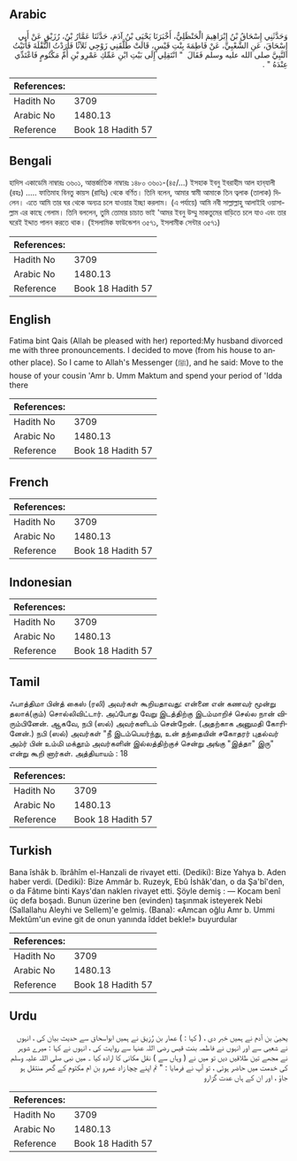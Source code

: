 ## Arabic


<div dir="rtl" lang="ar" style={{fontSize:'larger',backgroundColor:'#f8f9fa',padding:20}}>
وَحَدَّثَنِي إِسْحَاقُ بْنُ إِبْرَاهِيمَ الْحَنْظَلِيُّ، أَخْبَرَنَا يَحْيَى بْنُ آدَمَ، حَدَّثَنَا عَمَّارُ بْنُ، رُزَيْقٍ عَنْ أَبِي إِسْحَاقَ، عَنِ الشَّعْبِيِّ، عَنْ فَاطِمَةَ بِنْتِ قَيْسٍ، قَالَتْ طَلَّقَنِي زَوْجِي ثَلاَثًا فَأَرَدْتُ النُّقْلَةَ فَأَتَيْتُ النَّبِيَّ صلى الله عليه وسلم فَقَالَ ‏ "‏ انْتَقِلِي إِلَى بَيْتِ ابْنِ عَمِّكِ عَمْرِو بْنِ أُمِّ مَكْتُومٍ فَاعْتَدِّي عِنْدَهُ ‏"‏ ‏.‏
</div>
<div style={{backgroundColor:'#f8f9fa',padding:20, marginBottom: 10}}><table> <thead> <tr> <th>References:</th> <th></th> </tr> </thead> <tbody><tr><td>Hadith No</td><td>3709</td></tr><tr><td>Arabic No</td><td>1480.13</td></tr><tr><td>Reference</td><td>Book 18 Hadith 57</td></tr></tbody></table></div>

## Bengali


<div dir="ltr" lang="bn" style={{fontSize:'larger',backgroundColor:'#f8f9fa',padding:20}}>
হাদিস একাডেমি নাম্বারঃ ৩৬০১, আন্তর্জাতিক নাম্বারঃ ১৪৮০ ৩৬০১-(৪৫/...) ইসহাক ইবনু ইবরাহীম আল হান্‌যালী (রহঃ) ..... ফাতিমাহ বিনতু কায়স (রাযিঃ) থেকে বর্ণিত। তিনি বলেন, আমার স্বামী আমাকে তিন ত্বলাক (তালাক) দিলেন। এতে আমি তার ঘর থেকে অন্যত্র চলে যাওয়ার ইচ্ছা করলাম। (এ পর্যায়ে) আমি নবী সাল্লাল্লাহু আলাইহি ওয়াসাল্লাম এর কাছে গেলাম। তিনি বললেন, তুমি তোমার চাচাত ভাই 'আমর ইবনু উম্মু মাকতুমের বাড়িতে চলে যাও এবং তার ঘরেই ইদ্দাত পালন করতে থাক। (ইসলামিক ফাউন্ডেশন ৩৫৭১, ইসলামীক সেন্টার ৩৫৭১)
</div>
<div style={{backgroundColor:'#f8f9fa',padding:20, marginBottom: 10}}><table> <thead> <tr> <th>References:</th> <th></th> </tr> </thead> <tbody><tr><td>Hadith No</td><td>3709</td></tr><tr><td>Arabic No</td><td>1480.13</td></tr><tr><td>Reference</td><td>Book 18 Hadith 57</td></tr></tbody></table></div>

## English


<div dir="ltr" lang="en" style={{fontSize:'larger',backgroundColor:'#f8f9fa',padding:20}}>
Fatima bint Qais (Allah be pleased with her) reported:My husband divorced me with three pronouncements. I decided to move (from his house to another place). So I came to Allah's Messenger (ﷺ), and he said: Move to the house of your cousin 'Amr b. Umm Maktum and spend your period of 'Idda there
</div>
<div style={{backgroundColor:'#f8f9fa',padding:20, marginBottom: 10}}><table> <thead> <tr> <th>References:</th> <th></th> </tr> </thead> <tbody><tr><td>Hadith No</td><td>3709</td></tr><tr><td>Arabic No</td><td>1480.13</td></tr><tr><td>Reference</td><td>Book 18 Hadith 57</td></tr></tbody></table></div>

## French


<div dir="ltr" lang="fr" style={{fontSize:'larger',backgroundColor:'#f8f9fa',padding:20}}>

</div>
<div style={{backgroundColor:'#f8f9fa',padding:20, marginBottom: 10}}><table> <thead> <tr> <th>References:</th> <th></th> </tr> </thead> <tbody><tr><td>Hadith No</td><td>3709</td></tr><tr><td>Arabic No</td><td>1480.13</td></tr><tr><td>Reference</td><td>Book 18 Hadith 57</td></tr></tbody></table></div>

## Indonesian


<div dir="ltr" lang="id" style={{fontSize:'larger',backgroundColor:'#f8f9fa',padding:20}}>

</div>
<div style={{backgroundColor:'#f8f9fa',padding:20, marginBottom: 10}}><table> <thead> <tr> <th>References:</th> <th></th> </tr> </thead> <tbody><tr><td>Hadith No</td><td>3709</td></tr><tr><td>Arabic No</td><td>1480.13</td></tr><tr><td>Reference</td><td>Book 18 Hadith 57</td></tr></tbody></table></div>

## Tamil


<div dir="ltr" lang="ta" style={{fontSize:'larger',backgroundColor:'#f8f9fa',padding:20}}>
ஃபாத்திமா பின்த் கைஸ் (ரலி) அவர்கள் கூறியதாவது: என்னை என் கணவர் மூன்று தலாக்(கும்) சொல்லிவிட்டார். அப்போது வேறு இடத்திற்கு இடம்மாறிச் செல்ல நான் விரும்பினேன். ஆகவே, நபி (ஸல்) அவர்களிடம் சென்றேன். (அதற்காக அனுமதி கோரினேன்.) நபி (ஸல்) அவர்கள் "நீ இடம்பெயர்ந்து, உன் தந்தையின் சகோதரர் புதல்வர் அம்ர் பின் உம்மி மக்தூம் அவர்களின் இல்லத்திற்குச் சென்று அங்கு "இத்தா" இரு" என்று கூறி னார்கள். அத்தியாயம் : 18
</div>
<div style={{backgroundColor:'#f8f9fa',padding:20, marginBottom: 10}}><table> <thead> <tr> <th>References:</th> <th></th> </tr> </thead> <tbody><tr><td>Hadith No</td><td>3709</td></tr><tr><td>Arabic No</td><td>1480.13</td></tr><tr><td>Reference</td><td>Book 18 Hadith 57</td></tr></tbody></table></div>

## Turkish


<div dir="ltr" lang="tr" style={{fontSize:'larger',backgroundColor:'#f8f9fa',padding:20}}>
Bana îshâk b. îbrâhîm el-Hanzali de rivayet etti. (Dediki): Bize Yahya b. Aden haber verdi. (Dediki): Bize Ammâr b. Ruzeyk, Ebû İshâk'dan, o da Şa'bî'den, o da Fâtıme binti Kays'dan naklen rivayet etti. Şöyle demiş : — Kocam benî üç defa boşadı. Bunun üzerine ben (evinden) taşınmak isteyerek Nebi (Sallallahu Aleyhi ve Sellem)'e gelmiş. (Bana): «Amcan oğlu Amr b. Ummi Mektûm'un evine git de onun yanında îddet bekle!» buyurdular
</div>
<div style={{backgroundColor:'#f8f9fa',padding:20, marginBottom: 10}}><table> <thead> <tr> <th>References:</th> <th></th> </tr> </thead> <tbody><tr><td>Hadith No</td><td>3709</td></tr><tr><td>Arabic No</td><td>1480.13</td></tr><tr><td>Reference</td><td>Book 18 Hadith 57</td></tr></tbody></table></div>

## Urdu


<div dir="rtl" lang="ur" style={{fontSize:'larger',backgroundColor:'#f8f9fa',padding:20}}>
یحییٰ بن آدم نے ہمیں خبر دی ، ( کہا : ) عمار بن رُزیق نے ہمیں ابواسحاق سے حدیث بیان کی ، انہوں نے شعبی سے اور انہوں نے فاطمہ بنت قیس رضی اللہ عنہا سے روایت کی ، انہوں نے کہا : میرے شوہر نے مجھے تین طلاقیں دیں تو میں نے ( وہاں سے ) نقل مکانی کا ارادہ کیا ۔ میں نبی صلی اللہ علیہ وسلم کی خدمت میں حاضر ہوئی ، تو آپ نے فرمایا : " تم اپنے چچا زاد عمرو بن ام مکتوم کے گھر منتقل ہو جاؤ ، اور ان کے ہاں عدت گزارو
</div>
<div style={{backgroundColor:'#f8f9fa',padding:20, marginBottom: 10}}><table> <thead> <tr> <th>References:</th> <th></th> </tr> </thead> <tbody><tr><td>Hadith No</td><td>3709</td></tr><tr><td>Arabic No</td><td>1480.13</td></tr><tr><td>Reference</td><td>Book 18 Hadith 57</td></tr></tbody></table></div>